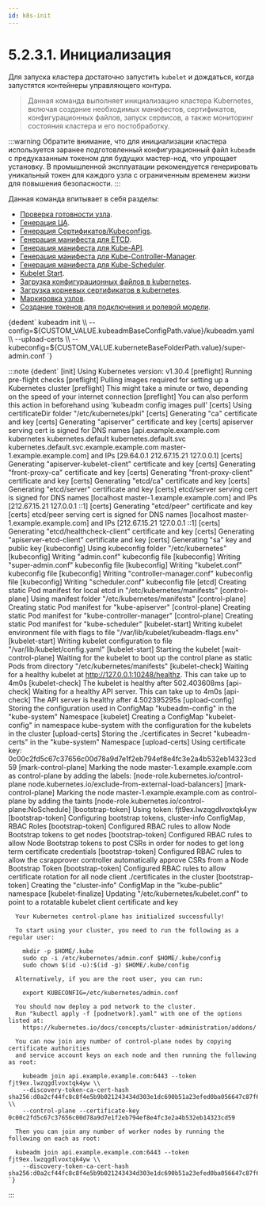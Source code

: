 ```yaml
---
id: k8s-init
---
```




# 5.2.3.1. Инициализация

Для запуска кластера достаточно запустить `kubelet` и дождаться, когда запустятся контейнеры управляющего контура.

> Данная команда выполняет инициализацию кластера Kubernetes, включая создание необходимых манифестов, сертификатов, конфигурационных файлов, запуск сервисов, а также мониторинг состояния кластера и его постобработку.

:::warning
Обратите внимание, что для инициализации кластера используется заранее подготовленный конфигурационный файл ```kubeadm``` с предуказанным токеном для будущих мастер-нод, что упрощает установку. В промышленной эксплуатации рекомендуется генерировать уникальный токен для каждого узла с ограниченным временем жизни для повышения безопасности.
:::

Данная команда впитывает в себя разделы:
- [Проверка готовности узла](./components/componentsReady.mdx).
- [Генерация ЦА](./certificates/centerAuthority/init.mdx).
- [Генерация Сертификатов/Kubeconfigs](./certificates/components/initCerts.mdx).
- [Генерация манифеста для ETCD](./components/etcd/setup.mdx).
- [Генерация манифеста для Kube-API](./components/kubeAPI/setup.mdx).
- [Генерация манифеста для Kube-Controller-Manager](./components/controllerManager/setup.mdx).
- [Генерация манифеста для Kube-Scheduler](./components/scheduler/setup.mdx).
- [Kubelet Start](./components/kubelet/serviceInitStart.mdx).
- [Загрузка конфигурационных файлов в kubernetes](./additionalSetup/uploadConfigsInit.mdx).
- [Загрузка корневых сертификатов в kubernetes](./additionalSetup/uploadCA.mdx).
- [Маркировка узлов](./additionalSetup/markingInit.mdx).
- [Создание токенов для подключения и ролевой модели](./additionalSetup/rbac.mdx).


<CodeBlock language="bash">
  {dedent`
    kubeadm init \\
      --config=${CUSTOM_VALUE.kubeadmBaseConfigPath.value}/kubeadm.yaml \\
      --upload-certs \\
      --kubeconfig=${CUSTOM_VALUE.kuberneteBaseFolderPath.value}/super-admin.conf
  `}
</CodeBlock>

:::note
<CodeBlock language="bash">
    {dedent`
      [init] Using Kubernetes version: v1.30.4
      [preflight] Running pre-flight checks
      [preflight] Pulling images required for setting up a Kubernetes cluster
      [preflight] This might take a minute or two, depending on the speed of your internet connection
      [preflight] You can also perform this action in beforehand using 'kubeadm config images pull'
      [certs] Using certificateDir folder "/etc/kubernetes/pki"
      [certs] Generating "ca" certificate and key
      [certs] Generating "apiserver" certificate and key
      [certs] apiserver serving cert is signed for DNS names [api.example.example.com kubernetes kubernetes.default kubernetes.default.svc kubernetes.default.svc.example.example.com master-1.example.example.com] and IPs [29.64.0.1 212.67.15.21 127.0.0.1]
      [certs] Generating "apiserver-kubelet-client" certificate and key
      [certs] Generating "front-proxy-ca" certificate and key
      [certs] Generating "front-proxy-client" certificate and key
      [certs] Generating "etcd/ca" certificate and key
      [certs] Generating "etcd/server" certificate and key
      [certs] etcd/server serving cert is signed for DNS names [localhost master-1.example.example.com] and IPs [212.67.15.21 127.0.0.1 ::1]
      [certs] Generating "etcd/peer" certificate and key
      [certs] etcd/peer serving cert is signed for DNS names [localhost master-1.example.example.com] and IPs [212.67.15.21 127.0.0.1 ::1]
      [certs] Generating "etcd/healthcheck-client" certificate and key
      [certs] Generating "apiserver-etcd-client" certificate and key
      [certs] Generating "sa" key and public key
      [kubeconfig] Using kubeconfig folder "/etc/kubernetes"
      [kubeconfig] Writing "admin.conf" kubeconfig file
      [kubeconfig] Writing "super-admin.conf" kubeconfig file
      [kubeconfig] Writing "kubelet.conf" kubeconfig file
      [kubeconfig] Writing "controller-manager.conf" kubeconfig file
      [kubeconfig] Writing "scheduler.conf" kubeconfig file
      [etcd] Creating static Pod manifest for local etcd in "/etc/kubernetes/manifests"
      [control-plane] Using manifest folder "/etc/kubernetes/manifests"
      [control-plane] Creating static Pod manifest for "kube-apiserver"
      [control-plane] Creating static Pod manifest for "kube-controller-manager"
      [control-plane] Creating static Pod manifest for "kube-scheduler"
      [kubelet-start] Writing kubelet environment file with flags to file "/var/lib/kubelet/kubeadm-flags.env"
      [kubelet-start] Writing kubelet configuration to file "/var/lib/kubelet/config.yaml"
      [kubelet-start] Starting the kubelet
      [wait-control-plane] Waiting for the kubelet to boot up the control plane as static Pods from directory "/etc/kubernetes/manifests"
      [kubelet-check] Waiting for a healthy kubelet at http://127.0.0.1:10248/healthz. This can take up to 4m0s
      [kubelet-check] The kubelet is healthy after 502.403608ms
      [api-check] Waiting for a healthy API server. This can take up to 4m0s
      [api-check] The API server is healthy after 4.502395295s
      [upload-config] Storing the configuration used in ConfigMap "kubeadm-config" in the "kube-system" Namespace
      [kubelet] Creating a ConfigMap "kubelet-config" in namespace kube-system with the configuration for the kubelets in the cluster
      [upload-certs] Storing the ./certificates in Secret "kubeadm-certs" in the "kube-system" Namespace
      [upload-certs] Using certificate key: 0c00c2fd5c67c37656c00d78a9d7e1f2eb794ef8e4fc3e2a4b532eb14323cd59
      [mark-control-plane] Marking the node master-1.example.example.com as control-plane by adding the labels: [node-role.kubernetes.io/control-plane node.kubernetes.io/exclude-from-external-load-balancers]
      [mark-control-plane] Marking the node master-1.example.example.com as control-plane by adding the taints [node-role.kubernetes.io/control-plane:NoSchedule]
      [bootstrap-token] Using token: fjt9ex.lwzqgdlvoxtqk4yw
      [bootstrap-token] Configuring bootstrap tokens, cluster-info ConfigMap, RBAC Roles
      [bootstrap-token] Configured RBAC rules to allow Node Bootstrap tokens to get nodes
      [bootstrap-token] Configured RBAC rules to allow Node Bootstrap tokens to post CSRs in order for nodes to get long term certificate credentials
      [bootstrap-token] Configured RBAC rules to allow the csrapprover controller automatically approve CSRs from a Node Bootstrap Token
      [bootstrap-token] Configured RBAC rules to allow certificate rotation for all node client ./certificates in the cluster
      [bootstrap-token] Creating the "cluster-info" ConfigMap in the "kube-public" namespace
      [kubelet-finalize] Updating "/etc/kubernetes/kubelet.conf" to point to a rotatable kubelet client certificate and key

      Your Kubernetes control-plane has initialized successfully!

      To start using your cluster, you need to run the following as a regular user:

        mkdir -p $HOME/.kube
        sudo cp -i /etc/kubernetes/admin.conf $HOME/.kube/config
        sudo chown $(id -u):$(id -g) $HOME/.kube/config

      Alternatively, if you are the root user, you can run:

        export KUBECONFIG=/etc/kubernetes/admin.conf

      You should now deploy a pod network to the cluster.
      Run "kubectl apply -f [podnetwork].yaml" with one of the options listed at:
        https://kubernetes.io/docs/concepts/cluster-administration/addons/

      You can now join any number of control-plane nodes by copying certificate authorities
      and service account keys on each node and then running the following as root:

        kubeadm join api.example.example.com:6443 --token fjt9ex.lwzqgdlvoxtqk4yw \\
        --discovery-token-ca-cert-hash sha256:d0a2cf44fc8c8f4e5b9b021243434d303e1dc690b51a23efed0ba056647c87f6 \\
        --control-plane --certificate-key 0c00c2fd5c67c37656c00d78a9d7e1f2eb794ef8e4fc3e2a4b532eb14323cd59

      Then you can join any number of worker nodes by running the following on each as root:

      kubeadm join api.example.example.com:6443 --token fjt9ex.lwzqgdlvoxtqk4yw \\
        --discovery-token-ca-cert-hash sha256:d0a2cf44fc8c8f4e5b9b021243434d303e1dc690b51a23efed0ba056647c87f6
    `}
</CodeBlock>
:::
